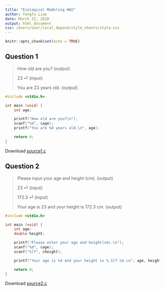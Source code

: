 ```yaml
---
title: "Ecological Modeling HW2"
author: Yongfu Liao
date: March 22, 2018
output: html_document
css: /Users/user/local_depend/style_sheets/style.css
---
```


```r
knitr::opts_chunk$set(echo = TRUE)
```


## Question 1

> How old are you? (output)
>
> 23 ⏎ (input)
>
> You are 23 years old. (output)

```c
#include <stdio.h>

int main (void) {
    int age;

    printf("How old are you?\n");
    scanf("%d", &age);
    printf("You are %d years old.\n", age);

    return 0;
}
```
Download [source1.c](https://minhaskamal.github.io/DownGit/#/home?url=https://github.com/liao961120/local_depend/blob/master/1062_class/eco_model/HW/C3/source1.c){target="_blank"}



## Question 2

> Please input your age and height (cm). (output)
>
> 23 ⏎ (input)
> 
> 172.3 ⏎ (input)
>
> Your age is 23 and your height is 172.3 cm. (output)

```c
#include <stdio.h>

int main (void) {
    int age;
    double height;

    printf("Please enter your age and height(cm).\n");
    scanf("%d", &age);
    scanf("%lf", &height);

    printf("Your age is %d and your height is %.1lf cm.\n", age, height);

    return 0;
}
```
Download [source2.c](https://minhaskamal.github.io/DownGit/#/home?url=https://github.com/liao961120/local_depend/blob/master/1062_class/eco_model/HW/C3/source2.c){target="_blank"}

